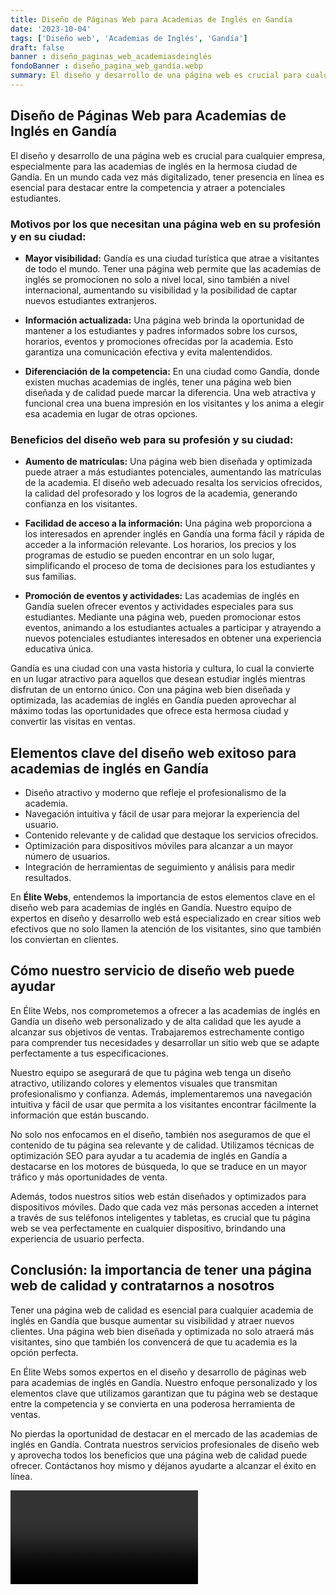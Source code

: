 ```yaml
---
title: Diseño de Páginas Web para Academias de Inglés en Gandía
date: '2023-10-04'
tags: ['Diseño web', 'Academias de Inglés', 'Gandía']
draft: false
banner : diseño_paginas_web_academiasdeinglés
fondoBanner : diseño_pagina_web_gandía.webp
summary: El diseño y desarrollo de una página web es crucial para cualquier empresa, especialmente para las academias de inglés en la hermosa ciudad de Gandía. En un mundo cada vez más digitalizado, tener presencia en línea es esencial para destacar entre la competencia y atraer a potenciales estudiantes. 
---
```


## Diseño de Páginas Web para Academias de Inglés en Gandía

El diseño y desarrollo de una página web es crucial para cualquier empresa, especialmente para las academias de inglés en la hermosa ciudad de Gandía. En un mundo cada vez más digitalizado, tener presencia en línea es esencial para destacar entre la competencia y atraer a potenciales estudiantes. 

### Motivos por los que necesitan una página web en su profesión y en su ciudad:

- **Mayor visibilidad:** Gandía es una ciudad turística que atrae a visitantes de todo el mundo. Tener una página web permite que las academias de inglés se promocionen no solo a nivel local, sino también a nivel internacional, aumentando su visibilidad y la posibilidad de captar nuevos estudiantes extranjeros.

- **Información actualizada:** Una página web brinda la oportunidad de mantener a los estudiantes y padres informados sobre los cursos, horarios, eventos y promociones ofrecidas por la academia. Esto garantiza una comunicación efectiva y evita malentendidos.

- **Diferenciación de la competencia:** En una ciudad como Gandía, donde existen muchas academias de inglés, tener una página web bien diseñada y de calidad puede marcar la diferencia. Una web atractiva y funcional crea una buena impresión en los visitantes y los anima a elegir esa academia en lugar de otras opciones.

### Beneficios del diseño web para su profesión y su ciudad:

- **Aumento de matrículas:** Una página web bien diseñada y optimizada puede atraer a más estudiantes potenciales, aumentando las matrículas de la academia. El diseño web adecuado resalta los servicios ofrecidos, la calidad del profesorado y los logros de la academia, generando confianza en los visitantes.

- **Facilidad de acceso a la información:** Una página web proporciona a los interesados en aprender inglés en Gandía una forma fácil y rápida de acceder a la información relevante. Los horarios, los precios y los programas de estudio se pueden encontrar en un solo lugar, simplificando el proceso de toma de decisiones para los estudiantes y sus familias.

- **Promoción de eventos y actividades:** Las academias de inglés en Gandía suelen ofrecer eventos y actividades especiales para sus estudiantes. Mediante una página web, pueden promocionar estos eventos, animando a los estudiantes actuales a participar y atrayendo a nuevos potenciales estudiantes interesados en obtener una experiencia educativa única.

Gandía es una ciudad con una vasta historia y cultura, lo cual la convierte en un lugar atractivo para aquellos que desean estudiar inglés mientras disfrutan de un entorno único. Con una página web bien diseñada y optimizada, las academias de inglés en Gandía pueden aprovechar al máximo todas las oportunidades que ofrece esta hermosa ciudad y convertir las visitas en ventas.

<GifSeo />

<Cta />

## Elementos clave del diseño web exitoso para academias de inglés en Gandía

- Diseño atractivo y moderno que refleje el profesionalismo de la academia.
- Navegación intuitiva y fácil de usar para mejorar la experiencia del usuario.
- Contenido relevante y de calidad que destaque los servicios ofrecidos.
- Optimización para dispositivos móviles para alcanzar a un mayor número de usuarios.
- Integración de herramientas de seguimiento y análisis para medir resultados.

En **Élite Webs**, entendemos la importancia de estos elementos clave en el diseño web para academias de inglés en Gandía. Nuestro equipo de expertos en diseño y desarrollo web está especializado en crear sitios web efectivos que no solo llamen la atención de los visitantes, sino que también los conviertan en clientes.

## Cómo nuestro servicio de diseño web puede ayudar

En Élite Webs, nos comprometemos a ofrecer a las academias de inglés en Gandía un diseño web personalizado y de alta calidad que les ayude a alcanzar sus objetivos de ventas. Trabajaremos estrechamente contigo para comprender tus necesidades y desarrollar un sitio web que se adapte perfectamente a tus especificaciones.

Nuestro equipo se asegurará de que tu página web tenga un diseño atractivo, utilizando colores y elementos visuales que transmitan profesionalismo y confianza. Además, implementaremos una navegación intuitiva y fácil de usar que permita a los visitantes encontrar fácilmente la información que están buscando.

No solo nos enfocamos en el diseño, también nos aseguramos de que el contenido de tu página sea relevante y de calidad. Utilizamos técnicas de optimización SEO para ayudar a tu academia de inglés en Gandía a destacarse en los motores de búsqueda, lo que se traduce en un mayor tráfico y más oportunidades de venta.

Además, todos nuestros sitios web están diseñados y optimizados para dispositivos móviles. Dado que cada vez más personas acceden a internet a través de sus teléfonos inteligentes y tabletas, es crucial que tu página web se vea perfectamente en cualquier dispositivo, brindando una experiencia de usuario perfecta.

## Conclusión: la importancia de tener una página web de calidad y contratarnos a nosotros

Tener una página web de calidad es esencial para cualquier academia de inglés en Gandía que busque aumentar su visibilidad y atraer nuevos clientes. Una página web bien diseñada y optimizada no solo atraerá más visitantes, sino que también los convencerá de que tu academia es la opción perfecta.

En Élite Webs somos expertos en el diseño y desarrollo de páginas web para academias de inglés en Gandía. Nuestro enfoque personalizado y los elementos clave que utilizamos garantizan que tu página web se destaque entre la competencia y se convierta en una poderosa herramienta de ventas.

No pierdas la oportunidad de destacar en el mercado de las academias de inglés en Gandía. Contrata nuestros servicios profesionales de diseño web y aprovecha todos los beneficios que una página web de calidad puede ofrecer. Contáctanos hoy mismo y déjanos ayudarte a alcanzar el éxito en línea.

<Video />

<CtaBot job='Academias de Inglés' city='Gandía'/>

<Gmaps query='Gandía+españa+maps' />